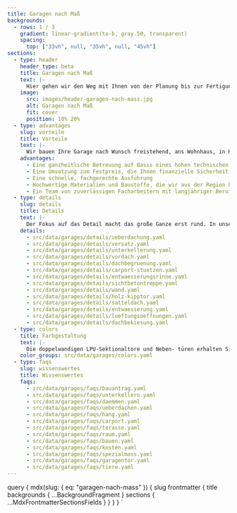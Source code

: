 ```yaml
---
title: Garagen nach Maß
backgrounds:
  - rows: 1 / 3
    gradient: linear-gradient(to-b, gray.50, transparent)
    spacing:
      top: ["33vh", null, "35vh", null, "45vh"]
sections:
  - type: header
    header_type: beta
    title: Garagen nach Maß
    text: |-
      Hier gehen wir den Weg mit Ihnen von der Planung bis zur Fertigung. Dabei lösen wir mit Ihnen jede technische Herausforderung und binden bestehende Pläne – zum Beispiel vom Architekten – gerne ein.
    image:
      src: images/header-garagen-nach-mass.jpg
      alt: Garagen nach Maß
      fit: cover
      position: 10% 20%
  - type: advantages
    slug: vorteile
    title: Vorteile
    text: |-
      Wir bauen Ihre Garage nach Wunsch freistehend, ans Wohnhaus, in Hanglage, mit Eingangsüberdachung oder als Carport. Besonderen örtliche Gegebenheiten stellen wir uns und passen Ihre Garage an Nischen, Ecken und schräge Grundstücksgrenzen an. Auch eine überhohe Einfahrtshöhe oder die Notwendigkeit der Überfahrt können wir berücksichtigen und umsetzen.
    advantages:
      - Eine ganzheitliche Betreuung auf Basis eines hohen technischen Know-Hows und langer Erfahrung in Bezug auf Machbarkeit von technische Sonderlösungen
      - Eine Umsetzung zum Festpreis, die Ihnen finanzielle Sicherheit gibt
      - Eine schnelle, fachgerechte Ausführung
      - Hochwertige Materialien und Baustoffe, die wir aus der Region beziehen
      - Ein Team von zuverlässigen Facharbeitern mit langjähriger Berufserfahrung
  - type: details
    slug: details
    title: Details
    text: |-
      Der Fokus auf das Detail macht das große Ganze erst rund. In unserer Planung legen wir Wert auf jede kleine Besonderheit, jede Facette, die zu einem perfekten Ergebnis beiträgt. Wir haben alles im Blick, was notwendig ist, um Ihre Wunschgarage zu bauen.
    details:
      - src/data/garages/details/ueberdachung.yaml
      - src/data/garages/details/versatz.yaml
      - src/data/garages/details/unterkellerung.yaml
      - src/data/garages/details/vordach.yaml
      - src/data/garages/details/dachbegruenung.yaml
      - src/data/garages/details/carport-stuetzen.yaml
      - src/data/garages/details/entwaesserungsrinne.yaml
      - src/data/garages/details/sichtbetontreppe.yaml
      - src/data/garages/details/wand.yaml
      - src/data/garages/details/holz-kipptor.yaml
      - src/data/garages/details/satteldach.yaml
      - src/data/garages/details/entwaesserung.yaml
      - src/data/garages/details/lueftungsoeffnungen.yaml
      - src/data/garages/details/dachbekiesung.yaml
  - type: colors
    title: Farbgestaltung
    text: |-
      Die doppelwandigen LPU-Sektionaltore und Neben- türen erhalten Sie serienmäßig in Verkehrsweiß RAL 9016 sowie zusätzlich in 13 preiswerten Super-Color- Farben und rund 200 Farben nach RAL* sowie in vielen NCS und DB Farben.
    color_groups: src/data/garages/colors.yaml
  - type: faqs
    slug: wissenswertes
    title: Wissenswertes
    faqs:
      - src/data/garages/faqs/bauantrag.yaml
      - src/data/garages/faqs/unterkellern.yaml
      - src/data/garages/faqs/daemmen.yaml
      - src/data/garages/faqs/ueberdachen.yaml
      - src/data/garages/faqs/hang.yaml
      - src/data/garages/faqs/carport.yaml
      - src/data/garages/faqs/terasse.yaml
      - src/data/garages/faqs/raum.yaml
      - src/data/garages/faqs/bauen.yaml
      - src/data/garages/faqs/kosten.yaml
      - src/data/garages/faqs/spezialmass.yaml
      - src/data/garages/faqs/garagentor.yaml
      - src/data/garages/faqs/tiere.yaml
---
```



  query {
    mdx(slug: { eq: "garagen-nach-mass" }) {
      slug
      frontmatter {
        title
        backgrounds {
          ...BackgroundFragment
        }
        sections {
          ...MdxFrontmatterSectionsFields
        }
      }
    }
  }
`
